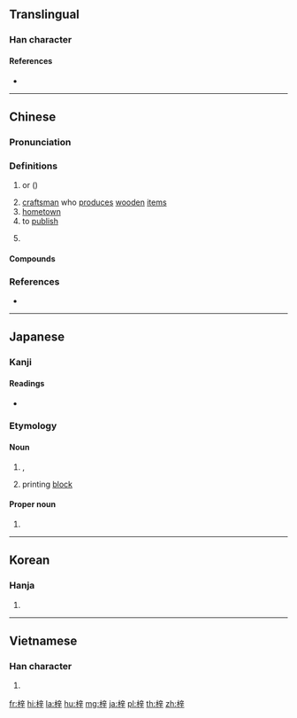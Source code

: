 ==Translingual==

===Han character===
{{Han char|rn=75|rad=木|as=07|sn=11|four=40941|canj=DYTJ,XDYTJ|ids=⿰木辛}}

====References====
* {{Han ref|kx=0528.250|dkj=14845|dj=0917.130|hdz=21219.030|uh=6893|ud=26771|bh=B1EA|bd=45546}}

----

==Chinese==
{{zh-forms}}

===Pronunciation===
{{zh-pron
|m=zǐ
|c=zi2
|mc=y
|oc=y
|cat=n
}}

===Definitions===
{{zh-hanzi}}

# {{vern|yellow catalpa}} or {{vern|Chinese catalpa}} ({{taxlink|Catalpa ovata|species|noshow=1}})
#: {{zh-l|付木}}
# [[craftsman]] who [[produce]]s [[wooden]] [[item]]s
# [[hometown]]
# to [[publish]]
#: {{zh-l|付梓}}
# {{surname|lang=zh}}

====Compounds====
{{zh-der|上梓|付梓|吳敬梓|喬梓|杞梓|桑梓|桑梓之邦|梓人|梓匠|梓匠輪輿|梓器|梓宮|梓材|梓鄉|梓里|橋梓|荊南杞梓|賢喬梓|鄉梓}}

===References===
* {{R:twedu|A01935}}

----

==Japanese==

===Kanji===
{{ja-kanji|grade=|rs=木07}}

====Readings====
* {{ja-readings|on=[[し]] (shi)|kun=[[あずさ]] (azusa)}}

===Etymology===
{{ja-kanjitab|あずさ|yomi=k}}

====Noun====
{{ja-noun|あずさ|アズサ}}

# {{vern|Japanese cherry birch|pedia=1}}, {{taxlink|Betula grossa|species|noshow=1}}
# printing [[block]]

====Proper noun====
{{ja-pos|proper noun|あずさ}}

# {{given name|female|lang=ja}}

----

==Korean==

===Hanja===
{{ko-hanja|hangeul=재|eumhun=|rv=jae|mr=chae|y=cay}}

# {{defn|lang=ko|sort=木07}}

----

==Vietnamese==

===Han character===
{{vi-hantu|[[tử]]|rs=木07}}

# {{defn|vi}}

[[fr:梓]]
[[hi:梓]]
[[la:梓]]
[[hu:梓]]
[[mg:梓]]
[[ja:梓]]
[[pl:梓]]
[[th:梓]]
[[zh:梓]]